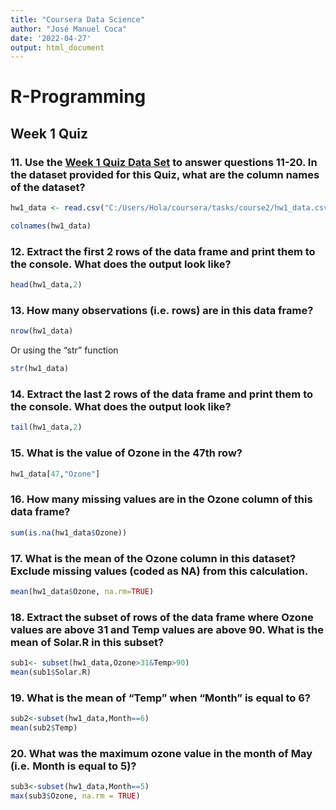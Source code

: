 ---
title: "Coursera Data Science"
author: "José Manuel Coca"
date: '2022-04-27'
output: html_document
---

# R-Programming
## Week 1 Quiz

### **11.** Use the [Week 1 Quiz Data Set](https://d396qusza40orc.cloudfront.net/rprog/data/quiz1_data.zip) to answer questions 11-20. In the dataset provided for this Quiz, what are the column names of the dataset? 

```{r}
hw1_data <- read.csv("C:/Users/Hola/coursera/tasks/course2/hw1_data.csv")
```
```{r}
colnames(hw1_data)
```

### **12.** Extract the first 2 rows of the data frame and print them to the console. What does the output look like?

```{r}
head(hw1_data,2)
```

### **13.** How many observations (i.e. rows) are in this data frame?
```{r}
nrow(hw1_data)
```
Or using the "str" function
```{r}
str(hw1_data)
```

### **14.** Extract the last 2 rows of the data frame and print them to the console. What does the output look like?

```{r}
tail(hw1_data,2)
```

### **15.** What is the value of Ozone in the 47th row?
```{r}
hw1_data[47,"Ozone"]
```

### **16.** How many missing values are in the Ozone column of this data frame?
```{r}
sum(is.na(hw1_data$Ozone))
```

### **17.** What is the mean of the Ozone column in this dataset? Exclude missing values (coded as NA) from this calculation.
```{r}
mean(hw1_data$Ozone, na.rm=TRUE)
```

### **18.** Extract the subset of rows of the data frame where Ozone values are above 31 and Temp values are above 90. What is the mean of Solar.R in this subset?
```{r}
sub1<- subset(hw1_data,Ozone>31&Temp>90)
mean(sub1$Solar.R)
```

### **19.** What is the mean of "Temp" when "Month" is equal to 6? 
```{r}
sub2<-subset(hw1_data,Month==6)
mean(sub2$Temp)
```

### **20.** What was the maximum ozone value in the month of May (i.e. Month is equal to 5)?
```{r}
sub3<-subset(hw1_data,Month==5)
max(sub3$Ozone, na.rm = TRUE)
```

